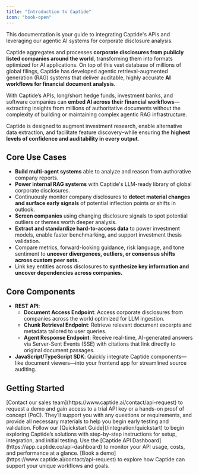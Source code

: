 ```yaml
---
title: "Introduction to Captide"
icon: "book-open"
---
```


<Info>
  This documentation is your guide to integrating Captide's APIs and leveraging our agentic AI systems for corporate disclosure analysis.
</Info>

Captide aggregates and processes **corporate disclosures from publicly listed companies around the world**, transforming them into formats optimized for AI applications. On top of this vast database of millions of global filings, Captide has developed agentic retrieval-augmented generation (RAG) systems that deliver auditable, highly accurate **AI workflows for financial document analysis**.

With Captide’s APIs, long/short hedge funds, investment banks, and software companies can **embed AI across their financial workflows**—extracting insights from millions of authoritative documents without the complexity of building or maintaining complex agentic RAG infrastructure.

Captide is designed to augment investment research, enable alternative data extraction, and facilitate feature discovery–while ensuring the **highest levels of confidence and auditability in every output**.

## Core Use Cases

- **Build multi-agent systems** able to analyze and reason from authorative company reports.
- **Power internal RAG systems** with Captide's LLM-ready library of global corporate disclosures.
- Continuously monitor company disclosures to **detect material changes and surface early signals** of potential inflection points or shifts in outlook.
- **Screen companies** using changing disclosure signals to spot potential outliers or themes worth deeper analysis.
- **Extract and standardize hard-to-access data** to power investment models, enable faster benchmarking, and support investment thesis validation.
- Compare metrics, forward-looking guidance, risk language, and tone sentiment to **uncover divergences, outliers, or consensus shifts across custom peer sets.**
- Link key entities across disclosures to **synthesize key information and uncover dependencies across companies.**

## Core Components

- **REST API**:
  - **Document Access Endpoint**: Access corporate disclosures from companies across the world optimized for LLM ingestion.
  - **Chunk Retrieval Endpoint**: Retrieve relevant document excerpts and metadata tailored to user queries.
  - **Agent Response Endpoint**: Receive real-time, AI-generated answers via Server-Sent Events (SSE) with citations that link directly to original document passages.
- **JavaScript/TypeScript SDK**: Quickly integrate Captide components—like document viewers—into your frontend app for streamlined source auditing.

## Getting Started

<Steps>
  <Step title="Get in touch with sales">
    [Contact our sales team](https://www.captide.ai/contact/api-request) to request a demo and gain access to a trial API key or a hands-on proof of concept (PoC). They’ll support you with any questions or requirements, and provide all necessary materials to help you begin early testing and validation.
  </Step>
  <Step title="Start exploring Captide">
    Follow our [Quickstart Guide](/integration/quickstart) to begin exploring Captide’s solutions with step-by-step instructions for setup, integration, and initial testing.
  </Step>
  <Step title="Monitor API usage">
    Use the [Captide API Dashboard](https://app.captide.co/api-dashboard) to monitor your API usage, costs, and performance at a glance.
  </Step>
</Steps>

<Info>
  [Book a demo](https://www.captide.ai/contact/api-request) to explore how Captide can support your unique workflows and goals.
</Info>